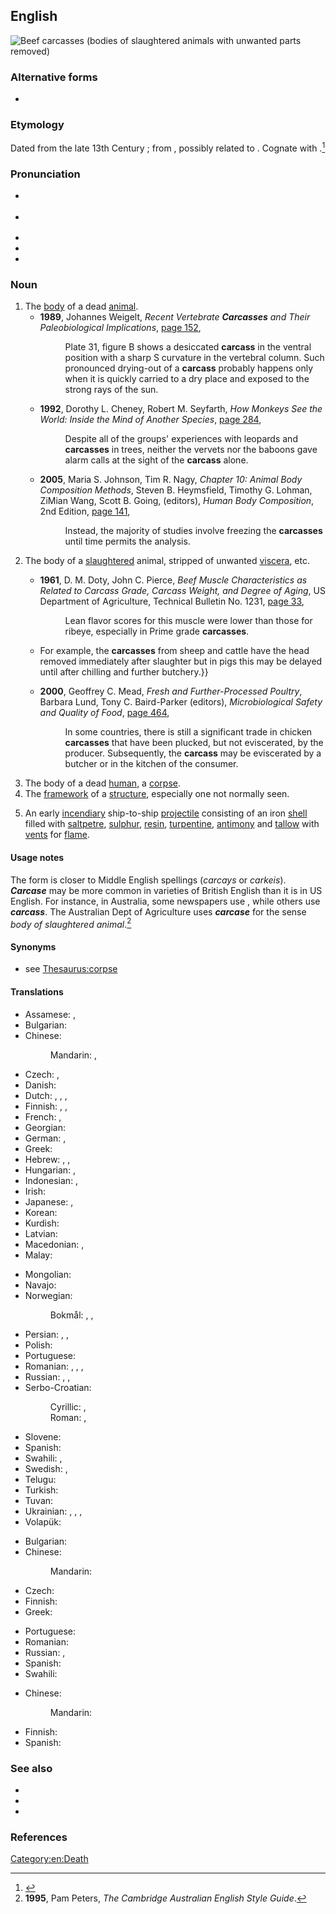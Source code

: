 ==English==
[[File:Beef inspection USDA.jpg|right|thumb|Beef carcasses (bodies of slaughtered animals with unwanted parts removed)]]
{{wikipedia|dab=Carcass}}

===Alternative forms===
* {{l|en|carcase}}

===Etymology===
Dated from the late 13th Century {{C.E.}}; from {{etyl|xno|en}} {{m|fro|carcois}}, possibly related to {{etyl|fro|en}} {{m|fro|charcois}}. Cognate with {{cog|fr|carcasse}}.<ref>{{R:Online Etymology Dictionary}}</ref>

===Pronunciation===
* {{a|GA}} {{IPA|en|/ˈkɑɹkəs/}}
* {{a|RP}} {{IPA|en|/ˈkɑːkəs/}}
* {{rhymes|en|ɑː(ɹ)kəs}}
* {{hyphenation|en|car|cass}}
* {{audio|en|en-us-carcass.ogg|Audio (US)}}

===Noun===
{{en-noun|es}}

# The [[body]] of a dead [[animal]].
#* '''1989''', Johannes Weigelt, ''Recent Vertebrate '''Carcasses''' and Their Paleobiological Implications'', [https://books.google.com.au/books?id=LJRvymSBFmoC&pg=PA152&dq=%22carcass%22%7C%22carcasses%22&hl=en&sa=X&ei=AqJQVbDbPMLXmAXiuYCoDw&ved=0CCYQ6AEwAg#v=onepage&q=%22carcass%22%7C%22carcasses%22&f=false page 152],
#*: Plate 31, figure B shows a desiccated '''carcass''' in the ventral position with a sharp S curvature in the vertebral column. Such pronounced drying-out of a '''carcass''' probably happens only when it is quickly carried to a dry place and exposed to the strong rays of the sun.
#* '''1992''', Dorothy L. Cheney, Robert M. Seyfarth, ''How Monkeys See the World: Inside the Mind of Another Species'', [https://books.google.com.au/books?id=QbWTd85eHUgC&pg=PA284&dq=%22carcass%22%7C%22carcasses%22&hl=en&sa=X&ei=AqJQVbDbPMLXmAXiuYCoDw&ved=0COgCEOgBMEI#v=onepage&q=%22carcass%22%7C%22carcasses%22&f=false page 284],
#*: Despite all of the groups' experiences with leopards and '''carcasses''' in trees, neither the vervets nor the baboons gave alarm calls at the sight of the '''carcass''' alone.
#* '''2005''', Maria S. Johnson, Tim R. Nagy, ''Chapter 10: Animal Body Composition Methods'', Steven B. Heymsfield, Timothy G. Lohman, ZiMian Wang, Scott B. Going, (editors), ''Human Body Composition'', 2nd Edition, [https://books.google.com.au/books?id=_WoPgY4KAxgC&pg=PA141&dq=%22carcass%22%7C%22carcasses%22&hl=en&sa=X&ei=AqJQVbDbPMLXmAXiuYCoDw&ved=0CJ0CEOgBMDM#v=onepage&q=%22carcass%22%7C%22carcasses%22&f=false page 141],
#*: Instead, the majority of studies involve freezing the '''carcasses''' until time permits the analysis.
# {{lb|en|meat trade}} The body of a [[slaughter]]ed animal, stripped of unwanted [[viscera]], etc.
#* '''1961''', D. M. Doty, John C. Pierce, ''Beef Muscle Characteristics as Related to Carcass Grade, Carcass Weight, and Degree of Aging'', US Department of Agriculture, Technical Bulletin No. 1231, [https://books.google.com.au/books?id=5LoXAAAAYAAJ&pg=PA33&dq=%22carcass%22%7C%22carcasses%22&hl=en&sa=X&ei=AqJQVbDbPMLXmAXiuYCoDw&ved=0CE4Q6AEwCQ#v=onepage&q=%22carcass%22%7C%22carcasses%22&f=false page 33],
#*: Lean flavor scores for this muscle were lower than those for ribeye, especially in Prime grade '''carcasses'''.
#* {{quote-text|lang=en|year=2000|author=P. D. Warriss|title=Meat Science: An Introductory Text|page=20|url=https://books.google.com.au/books?id=mHvuFcKPGikC&pg=PA20&dq=%22carcass%22%7C%22carcasses%22&hl=en&sa=X&ei=AqJQVbDbPMLXmAXiuYCoDw&ved=0CI4CEOgBMDA#v=onepage&q=%22carcass%22%7C%22carcasses%22&f=false|passage=The most important is the '''carcass''' but the liver, kidneys and, to a limited extent, various other visceral components also have value as food items.{{...}}For example, the '''carcasses''' from sheep and cattle have the head removed immediately after slaughter but in pigs this may be delayed until after chilling and further butchery.}}
#* '''2000''', Geoffrey C. Mead, ''Fresh and Further-Processed Poultry'', Barbara Lund, Tony C. Baird-Parker (editors), ''Microbiological Safety and Quality of Food'', [https://books.google.com.au/books?id=lks9dALNzZAC&pg=PA464&dq=%22carcass%22%7C%22carcasses%22&hl=en&sa=X&ei=AqJQVbDbPMLXmAXiuYCoDw&ved=0CKMCEOgBMDQ#v=onepage&q=%22carcass%22%7C%22carcasses%22&f=false page 464],
#*: In some countries, there is still a significant trade in chicken '''carcasses''' that have been plucked, but not eviscerated, by the producer. Subsequently, the '''carcass''' may be eviscerated by a butcher or in the kitchen of the consumer.
# The body of a dead [[human]], a [[corpse]].
# The [[framework]] of a [[structure]], especially one not normally seen.
# {{lb|en|nautical}} An early [[incendiary]] ship-to-ship [[projectile]] consisting of an iron [[shell]] filled with [[saltpetre]], [[sulphur]], [[resin]], [[turpentine]], [[antimony]] and [[tallow]] with [[vent]]s for [[flame]].

====Usage notes====
The form {{m|en|carcase}} is closer to Middle English spellings (''carcays'' or ''carkeis'').
<br>
'''''Carcase''''' may be more common in varieties of British English than it is in US English. For instance, in Australia, some newspapers use {{m|en|carcase}}, while others use '''''carcass'''''. The Australian Dept of Agriculture uses '''''carcase''''' for the sense ''body of slaughtered animal''.<ref>'''1995''', Pam Peters, ''The Cambridge Australian English Style Guide''.</ref>

====Synonyms====
* see [[Thesaurus:corpse]]

====Translations====
{{trans-top|body of a dead animal}}
* Assamese: {{t|as|শ}}, {{t|as|মৰা শ}}
* Bulgarian: {{t+|bg|леш|m}}
* Chinese:
*: Mandarin: {{t+|cmn|屍體}}, {{t+|cmn|尸体|tr=shītǐ}}
* Czech: {{t+|cs|zdechlina|f}}, {{t+|cs|mrtvola|f}}
* Danish: {{t+|da|kadaver}}
* Dutch: {{t+|nl|karkas|n}}, {{t+|nl|kreng|n}}, {{qualifier|when used as [[bait]]}} {{t+|nl|aas|n}}, {{t+|nl|kadaver}}
* Finnish: {{t+|fi|raato}}, {{t+|fi|ruho}}, {{t+|fi|haaska}}
* French: {{t+|fr|carcasse|m}}, {{t+|fr|cadavre|m}}
* Georgian: {{t-needed|ka}}
* German: {{t+|de|Aas}}, {{t+|de|Aase}}
* Greek: {{t+|el|ψοφίμι|n}}
* Hebrew: {{t+|he|נְבֵלָה|f|tr=nevelá}}, {{t+|he|פֶּגֶר|m}}, {{t|he|גוויה|tr=gviyá|alt=גְּוִיָּה}}
* Hungarian: {{t+|hu|dög}}, {{t+|hu|tetem}}
* Indonesian: {{t+|id|bangkai}}, {{t+|id|karkas}}
* Irish: {{t|ga|ablach|m}}
* Japanese: {{t+|ja|死骸|tr=shigai}}, {{t+|ja|死体|tr=shitai}}
* Korean: {{t+|ko|시체}}
* Kurdish: {{t+|ku|mirar}}
* Latvian: {{t|lv|maita|f}}
* Macedonian: {{t|mk|мрша|f}}, {{t|mk|леш|m}}
* Malay: {{t|ms|bangkai}}
{{trans-mid}}
* Mongolian: {{t+|mn|гулууз}}
* Navajo: {{t|nv|daaztsánígíí|sc=Latn}}
* Norwegian:
*: Bokmål: {{t|nb|kadaver|n}}, {{t+|nb|skrott|m}}, {{t+|nb|skrog|n}} {{qualifier|of a bird}}
* Persian: {{t+|fa|مردار|tr=mordâr}}, {{t+|fa|لاش|tr=lâš}}, {{t+|fa|نسا|tr=nasâ}}
* Polish: {{t+|pl|ścierwo|n}}
* Portuguese: {{t+|pt|carcaça}}
* Romanian: {{t+|ro|cadavru|n}}, {{t|ro|corp mort|n}}, {{t+|ro|hoit|n}}, {{t+|ro|stârv|n}}
* Russian: {{t+|ru|ту́ша|f}}, {{qualifier|small animal, bird}} {{t+|ru|ту́шка|f}}, {{qualifier|inedible}} {{t+|ru|па́даль|f}}
* Serbo-Croatian:
*: Cyrillic: {{t|sh|лѐшина|f}}, {{t|sh|тру́пло|n}}
*: Roman: {{t+|sh|lèšina|f}}, {{t+|sh|trúplo|n}}
* Slovene: {{qualifier|1,2}}<!-- check senses and remove this --> {{t+check|sl|truplo|n}}
* Spanish: {{t+|es|cadáver}}
* Swahili: {{t+|sw|mzoga}}, {{t+|sw|jifu}}
* Swedish: {{t+|sv|as|n}}, {{t+|sv|kadaver|n}}
* Telugu: {{t+|te|కళేబరం}}
* Turkish: {{t+|tr|leş}}
* Tuvan: {{t-needed|tyv}}
* Ukrainian: {{t|uk|па́даль|f}}, {{t|uk|па́дло|n}}, {{t|uk|мертвечи́на|f}}, {{t|uk|мертве́ччина|f}}
* Volapük: {{t|vo|nimafun}}
{{trans-bottom}}

{{trans-see|body of a dead human|corpse}}

{{trans-top|frame}}
* Bulgarian: {{t+|bg|арматура|f}}
* Chinese:
*: Mandarin: {{t-needed|cmn}}
* Czech: {{t|cs|skelet|m}}
* Finnish: {{t+|fi|runko}}
* Greek: {{t+|el|σκελετός|m}}
{{trans-mid}}
* Portuguese: {{t+|pt|esqueleto|m}}
* Romanian: {{t+|ro|carcasă|f}}
* Russian: {{t+|ru|карка́с|m}}, {{t+|ru|о́стов|m}}
* Spanish: {{t+|es|carcasa|f}}
* Swahili: {{t|sw|kirimba}}
{{trans-bottom}}

{{trans-top|nautical}}
* Chinese:
*: Mandarin: {{t-needed|cmn}}
{{trans-mid}}
* Finnish: {{t|fi|karkassi}}
* Spanish: {{t+|es|carcasa|f}}
{{trans-bottom}}

===See also===
* {{l|en|cadaver}}
* {{l|en|carrion}}
* {{l|en|corpse}}

===References===
<references />

[[Category:en:Death]]